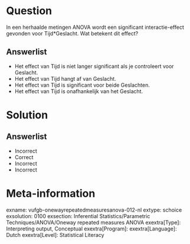 Question
========
  
In een herhaalde metingen ANOVA wordt een significant interactie-effect gevonden voor Tijd*Geslacht. Wat betekent dit effect?
  
Answerlist
----------
* Het effect van Tijd is niet langer significant als je controleert voor Geslacht.
* Het effect van Tijd hangt af van Geslacht.
* Het effect van Tijd is significant voor beide Geslachten.
* Het effect van Tijd is onafhankelijk van het Geslacht.

Solution
========

Answerlist
----------
* Incorrect
* Correct
* Incorrect
* Incorrect

Meta-information
================
exname: vufgb-onewayrepeatedmeasuresanova-012-nl
extype: schoice
exsolution: 0100
exsection: Inferential Statistics/Parametric Techniques/ANOVA/Oneway repeated measures ANOVA
exextra[Type]: Interpreting output, Conceptual
exextra[Program]: 
exextra[Language]: Dutch
exextra[Level]: Statistical Literacy